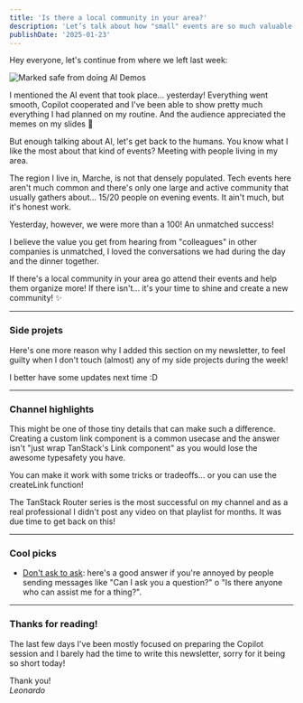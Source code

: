```yaml
---
title: 'Is there a local community in your area?'
description: 'Let’s talk about how "small" events are so much valuable'
publishDate: '2025-01-23'
---
```



Hey everyone, let's continue from where we left last week:


<Image src={intro} alt="Marked safe from doing AI Demos" class="mx-auto" />

I mentioned the AI event that took place... yesterday! Everything went smooth, Copilot cooperated and I've been able to show pretty much everything I had planned on my routine. And the audience appreciated the memes on my slides 👀

But enough talking about AI, let's get back to the humans. You know what I like the most about that kind of events? Meeting with people living in my area.

The region I live in, Marche, is not that densely populated. Tech events here aren't much common and there's only one large and active community that usually gathers about... 15/20 people on evening events. It ain't much, but it's honest work.

Yesterday, however, we were more than a 100! An unmatched success!

I believe the value you get from hearing from "colleagues" in other companies is unmatched, I loved the conversations we had during the day and the dinner together.

If there's a local community in your area go attend their events and help them organize more! If there isn't... it's your time to shine and create a new community! ✨

---

### Side projets

Here's one more reason why I added this section on my newsletter, to feel guilty when I don't touch (almost) any of my side projects during the week!

I better have some updates next time :D

---

### Channel highlights

<YouTube id="-kmf3ZYlduU" />

This might be one of those tiny details that can make such a difference. Creating a custom link component is a common usecase and the answer isn't "just wrap TanStack's Link component" as you would lose the awesome typesafety you have.

You can make it work with some tricks or tradeoffs... or you can use the createLink function!

The TanStack Router series is the most successful on my channel and as a real professional I didn't post any video on that playlist for months. It was due time to get back on this!

---

### Cool picks

- [Don't ask to ask](https://dontasktoask.com/): here's a good answer if you're annoyed by people sending messages like "Can I ask you a question?" o "Is there anyone who can assist me for a thing?".

---

### Thanks for reading!

The last few days I've been mostly focused on preparing the Copilot session and I barely had the time to write this newsletter, sorry for it being so short today!

Thank you!<br />
_Leonardo_
